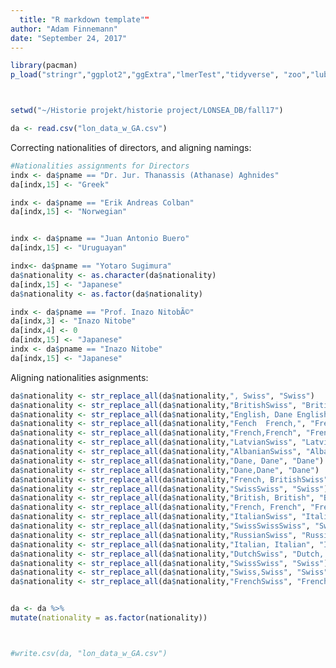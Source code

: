 ```yaml
---
  title: "R markdown template""
author: "Adam Finnemann"
date: "September 24, 2017"
---
```


```r

library(pacman)
p_load("stringr","ggplot2","ggExtra","lmerTest","tidyverse", "zoo","lubridate", "data.table")



setwd("~/Historie projekt/historie project/LONSEA_DB/fall17")

da <- read.csv("lon_data_w_GA.csv")

```



Correcting nationalities of directors, and aligning namings:
```r

#Nationalities assignments for Directors
indx <- da$pname == "Dr. Jur. Thanassis (Athanase) Aghnides"
da[indx,15] <- "Greek"

indx <- da$pname == "Erik Andreas Colban"
da[indx,15] <- "Norwegian"


indx <- da$pname == "Juan Antonio Buero"
da[indx,15] <- "Uruguayan"

indx<- da$pname == "Yotaro Sugimura"
da$nationality <- as.character(da$nationality)
da[indx,15] <- "Japanese"
da$nationality <- as.factor(da$nationality)

indx <- da$pname == "Prof. Inazo NitobÃ©"
da[indx,3] <- "Inazo Nitobe"
da[indx,4] <- 0
da[indx,15] <- "Japanese"
indx <- da$pname == "Inazo Nitobe"
da[indx,15] <- "Japanese"

```


Aligning nationalities asignments:

```r
da$nationality <- str_replace_all(da$nationality,", Swiss", "Swiss")
da$nationality <- str_replace_all(da$nationality,"BritishSwiss", "British, Swiss")
da$nationality <- str_replace_all(da$nationality,"English, Dane English,", "English, Dane")
da$nationality <- str_replace_all(da$nationality,"Fench  French,", "French")
da$nationality <- str_replace_all(da$nationality,"French,French", "French")
da$nationality <- str_replace_all(da$nationality,"LatvianSwiss", "Latvian, Swiss")
da$nationality <- str_replace_all(da$nationality,"AlbanianSwiss", "Albanian, Swiss")
da$nationality <- str_replace_all(da$nationality,"Dane, Dane", "Dane")
da$nationality <- str_replace_all(da$nationality,"Dane,Dane", "Dane")
da$nationality <- str_replace_all(da$nationality,"French, BritishSwiss", "French, British, Swiss")
da$nationality <- str_replace_all(da$nationality,"SwissSwiss", "Swiss")
da$nationality <- str_replace_all(da$nationality,"British, British", "British")
da$nationality <- str_replace_all(da$nationality,"French, French", "French")
da$nationality <- str_replace_all(da$nationality,"ItalianSwiss", "Italian, Swiss")
da$nationality <- str_replace_all(da$nationality,"SwissSwissSwiss", "Swiss")
da$nationality <- str_replace_all(da$nationality,"RussianSwiss", "Russian, Swiss")
da$nationality <- str_replace_all(da$nationality,"Italian, Italian", "Italian")
da$nationality <- str_replace_all(da$nationality,"DutchSwiss", "Dutch, Swiss")
da$nationality <- str_replace_all(da$nationality,"SwissSwiss", "Swiss")
da$nationality <- str_replace_all(da$nationality,"Swiss,Swiss", "Swiss")
da$nationality <- str_replace_all(da$nationality,"FrenchSwiss", "French, Swiss")


da <- da %>% 
mutate(nationality = as.factor(nationality))



#write.csv(da, "lon_data_w_GA.csv")
```
